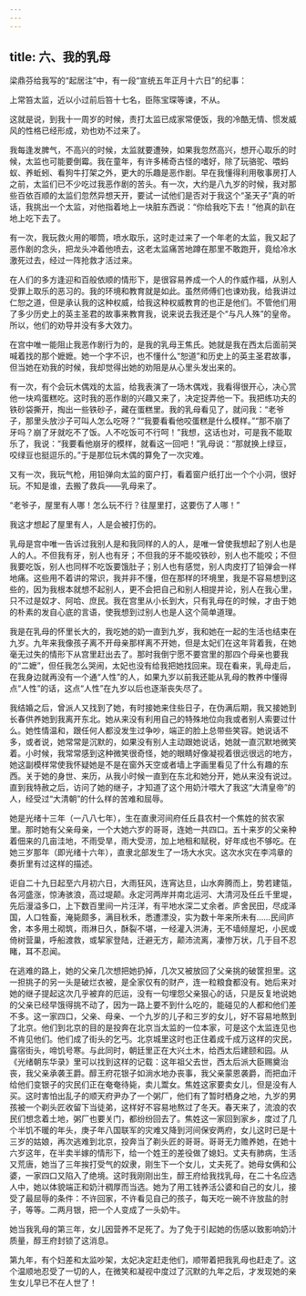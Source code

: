```yaml
---
---
---
```

title: 六、我的乳母
---




梁鼎芬给我写的“起居注”中，有一段“宣统五年正月十六日”的纪事：

上常笞太监，近以小过前后笞十七名，臣陈宝琛等谏，不从。

这就是说，到我十一周岁的时候，责打太监已成家常便饭，我的冷酷无情、惯发威风的性格已经形成，劝也劝不过来了。

我每逢发脾气，不高兴的时候，太监就要遭殃，如果我忽然高兴，想开心取乐的时候，太监也可能要倒霉。我在童年，有许多稀奇古怪的嗜好，除了玩骆驼、喂蚂蚁、养蚯蚓、看狗牛打架之外，更大的乐趣是恶作剧。早在我懂得利用敬事房打人之前，太监们已不少吃过我恶作剧的苦头。有一次，大约是八九岁的时候，我对那些百依百顺的太监们忽然异想天开，要试一试他们是否对于我这个“圣天子”真的听话，我挑出一个太监，对他指着地上一块脏东西说：“你给我吃下去！”他真的趴在地上吃下去了。

有一次，我玩救火用的唧筒，喷水取乐，这时走过来了一个年老的太监，我又起了恶作剧的念头，把龙头冲着他喷去，这老太监痛苦地蹲在那里不敢跑开，竟给冷水激死过去，经过一阵抢救才活过来。

在人们的多方逢迎和百般依顺的情形下，是很容易养成一个人的作威作福，从别人受罪上取乐的恶习的。我的环境和教育就是如此。虽然师傅们也谏劝我，给我讲过仁恕之道，但是承认我的这种权威，给我这种权威教育的也正是他们。不管他们用了多少历史上的英主圣君的故事来教育我，说来说去我还是个“与凡人殊”的皇帝。所以，他们的劝导并没有多大效力。

在宫中唯一能阻止我恶作剧行为的，是我的乳母王焦氏。她就是我在西太后面前哭喊着找的那个嬷嬷。她一个字不识，也不懂什么“恕道”和历史上的英主圣君故事，但当她在劝我的时候，我却觉得出她的劝阻是从心里头发出来的。

有一次，有个会玩木偶戏的太监，给我表演了一场木偶戏，我看得很开心，决心赏他一块鸡蛋糕吃。这时我的恶作剧的兴趣又来了，决定捉弄他一下。我把练功夫的铁砂袋撕开，掏出一些铁砂子，藏在蛋糕里。我的乳母看见了，就问我：“老爷子，那里头放沙子可叫人怎么吃呀？”“我要看看他咬蛋糕是什么模样。”“那不崩了牙吗？崩了牙就吃不了饭。人不吃饭可不行呵！”我想，这话也对，可是我不能取乐了，我说：“我要看他崩牙的模样，就看这一回吧！”乳母说：“那就换上绿豆，咬绿豆也挺逗乐的。”于是那位玩木偶的算免了一次灾难。

又有一次，我玩气枪，用铅弹向太监的窗户打，看着窗户纸打出一个个小洞，很好玩。不知是谁，去搬了救兵——乳母来了。

“老爷子，屋里有人哪！怎么玩不行？往屋里打，这要伤了人哪！”

我这才想起了屋里有人，人是会被打伤的。

乳母是宫中唯一告诉过我别人是和我同样的人的人，是唯一曾使我想起了别人也是人的人。不但我有牙，别人也有牙；不但我的牙不能咬铁砂，别人也不能咬；不但我要吃饭，别人也同样不吃饭要饿肚子；别人也有感觉，别人肉皮打了铅弹会一样地痛。这些用不着讲的常识，我并非不懂，但在那样的环境里，我是不容易想到这些的，因为我根本就想不起别人，更不会把自己和别人相提并论，别人在我心里，只不过是奴才、阿哈、庶民。我在宫里从小长到大，只有乳母在的时候，才由于她的朴素的发自心底的言语，使我想到过别人也是人这个简单道理。

我是在乳母的怀里长大的，我吃她的奶一直到九岁，我和她在一起的生活也结束在九岁。九年来我像孩子离不开母亲那样离不开她，但是太妃们在这年背着我，在她毫无过失的情形下从宫里赶出去了。那时我倒宁愿不要宫里的那四个母亲也要我的“二嬷”，但任我怎么哭闹，太妃也没有给我把她找回来。现在看来，乳母走后，在我身边就再没有一个通“人性”的人，如果九岁以前我还能从乳母的教养中懂得点“人性”的话，这点“人性”在九岁以后也逐渐丧失尽了。

我结婚之后，曾派人又找到了她，有时接她来住些日子，在伪满后期，我又接她到长春供养她到我离开东北。她从来没有利用自己的特殊地位向我或者别人索要过什么。她性情温和，跟任何人都没发生过争吵，端正的脸上总带些笑容。她说话不多，或者说，她常常是沉默的，如果没有别人主动跟她说话，她就一直沉默地微笑着。小时候，我常常感到这种微笑很奇怪，她的眼睛好像凝视着很远很远的地方，她这副模样常使我怀疑她是不是在窗外天空或者墙上字画里看见了什么有趣的东西。关于她的身世、来历，从我小时候一直到在东北和她分开，她从来没有说过。直到我特赦之后，访问了她的继子，才知道了这个用奶汁喂大了我这“大清皇帝”的人，经受过“大清朝”的什么样的苦难和屈辱。

她是光绪十三年（一八八七年），生在直隶河间府任丘县农村一个焦姓的贫农家里。那时她有父亲母亲，一个大她六岁的哥哥，连她一共四口。五十来岁的父亲种着佃来的几亩洼地，不雨受旱，雨大受涝，加上地租和赋税，好年成也不够吃。在她三岁那年（即光绪十六年），直隶北部发生了一场大水灾。这次水灾在李鸿章的奏折里有过这样的描述。

讵自二十九日起至六月初六日，大雨狂风，连宵达旦，山水奔腾而上，势若建瓴，各河盛涨，惊涛骇浪，高过堤颠。永定河两岸并南北运河、大清河及任丘千里堤，先后漫溢多口，上下数百里间一片汪洋，有平地水深二丈余者。庐舍民田，尽成泽国，人口牲畜，淹毙颇多，满目秋禾，悉遭漂没，实为数十年来所未有……民间庐舍，本多用土砌筑，雨淋日久，酥裂不堪，一经灌入洪涛，无不墙倾屋圯，小民或倚树营巢，呼船渡救，或挈家登陆，迁避无方，颠沛流离，凄惨万状，几于目不忍睹，耳不忍闻。

在逃难的路上，她的父亲几次想把她扔掉，几次又被放回了父亲挑的破筐担里。这一担挑子的另一头是破烂衣被，是全家仅有的财产，连一粒粮食都没有。她后来对她的继子提起这次几乎被弃的厄运，没有一句埋怨父亲狠心的话，只是反复地说她的父亲已经早饿得挑不动了，因为一路上要不到什么吃的，能碰见的人都和他们差不多。这一家四口，父亲、母亲、一个九岁的儿子和三岁的女儿，好不容易地熬到了北京。他们到北京的目的是投奔在北京当太监的一位本家，可是这个太监连见也不肯见他们。他们成了街头的乞丐。北京城里这时也正住着成千成万这样的灾民，露宿街头，啼饥号寒。与此同时，朝廷里正在大兴土木，给西太后建颐和园。从《光绪朝东华录》里可以找到这样的记载：这年祖父去世，西太后派大臣赐奠治丧，我父亲承袭王爵。醇王府花银子如淌水地办丧事，我父亲蒙恩袭爵，而把血汗给他们变银子的灾民们正在奄奄待毙，卖儿鬻女。焦姓这家要卖女儿，但是没有人买。这时害怕出乱子的顺天府尹办了一个粥厂，他们有了暂时栖身之地，九岁的男孩被一个剃头匠收留下当徒弟，这样好不容易地熬过了冬天。春天来了，流浪的农民们想念着土地，粥厂也要关门，都纷纷回去了。焦姓这一家回到家乡，度过了几个半饥不暖的年头，庚子年八国联军的灾难又降到河间保安两府，女儿这时已是十三岁的姑娘，再次逃难到北京，投奔当了剃头匠的哥哥。哥哥无力赡养她，在她十六岁这年，在半卖半嫁的情形下，给一个姓王的差役做了媳妇。丈夫有肺病，生活又荒唐，她当了三年挨打受气的奴隶，刚生下一个女儿，丈夫死了。她母女俩和公婆，一家四口又陷入了绝境。这时我刚刚出生，醇王府给我找乳母，在二十名应选人中，她以体貌端正和奶汁稠厚而当选。她为了用工钱养活公婆和自己的女儿，接受了最屈辱的条件：不许回家，不许看见自己的孩子，每天吃一碗不许放盐的肘子，等等。二两月银，把一个人变成了一头奶牛。

她当我乳母的第三年，女儿因营养不足死了。为了免于引起她的伤感以致影响奶汁质量，醇王府封锁了这消息。

第九年，有个妇差和太监吵架，太妃决定赶走他们，顺带着把我乳母也赶走了。这个温顺地忍受了一切的人，在微笑和凝视中度过了沉默的九年之后，才发现她的亲生女儿早已不在人世了！